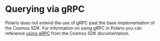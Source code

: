 # Querying via gRPC

Polaris does not extend the use of gRPC past the base implementation of the Cosmos SDK.
For information on using gRPC in Polaris you can reference [using gRPC](https://docs.cosmos.network/main/run-node/interact-node#using-grpc) 
from the Cosmos SDK documentation.